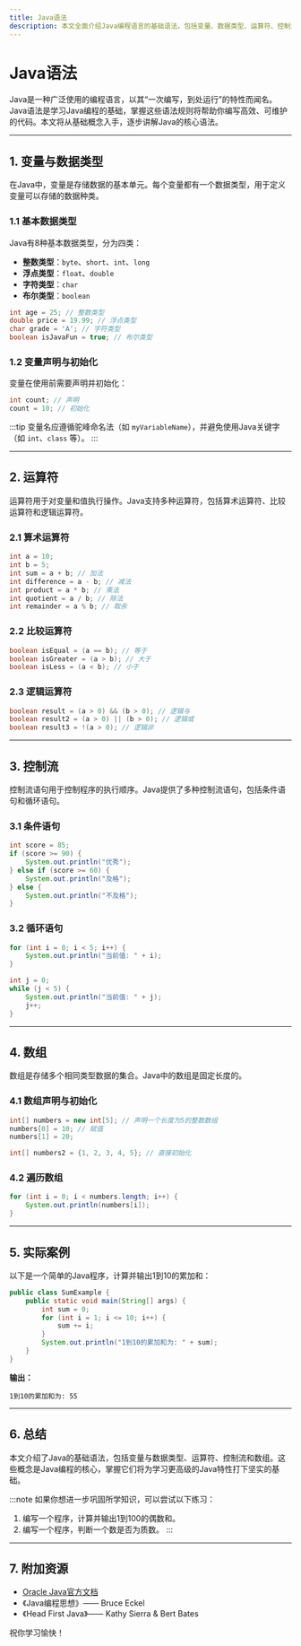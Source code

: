 ```yaml
---
title: Java语法
description: 本文全面介绍Java编程语言的基础语法，包括变量、数据类型、运算符、控制流等核心概念，适合初学者快速入门。
---
```


# Java语法

Java是一种广泛使用的编程语言，以其“一次编写，到处运行”的特性而闻名。Java语法是学习Java编程的基础，掌握这些语法规则将帮助你编写高效、可维护的代码。本文将从基础概念入手，逐步讲解Java的核心语法。

---

## 1. 变量与数据类型

在Java中，变量是存储数据的基本单元。每个变量都有一个数据类型，用于定义变量可以存储的数据种类。

### 1.1 基本数据类型
Java有8种基本数据类型，分为四类：
- **整数类型**：`byte`、`short`、`int`、`long`
- **浮点类型**：`float`、`double`
- **字符类型**：`char`
- **布尔类型**：`boolean`

```java
int age = 25; // 整数类型
double price = 19.99; // 浮点类型
char grade = 'A'; // 字符类型
boolean isJavaFun = true; // 布尔类型
```

### 1.2 变量声明与初始化
变量在使用前需要声明并初始化：
```java
int count; // 声明
count = 10; // 初始化
```

:::tip
变量名应遵循驼峰命名法（如 `myVariableName`），并避免使用Java关键字（如 `int`、`class` 等）。
:::

---

## 2. 运算符

运算符用于对变量和值执行操作。Java支持多种运算符，包括算术运算符、比较运算符和逻辑运算符。

### 2.1 算术运算符
```java
int a = 10;
int b = 5;
int sum = a + b; // 加法
int difference = a - b; // 减法
int product = a * b; // 乘法
int quotient = a / b; // 除法
int remainder = a % b; // 取余
```

### 2.2 比较运算符
```java
boolean isEqual = (a == b); // 等于
boolean isGreater = (a > b); // 大于
boolean isLess = (a < b); // 小于
```

### 2.3 逻辑运算符
```java
boolean result = (a > 0) && (b > 0); // 逻辑与
boolean result2 = (a > 0) || (b > 0); // 逻辑或
boolean result3 = !(a > 0); // 逻辑非
```

---

## 3. 控制流

控制流语句用于控制程序的执行顺序。Java提供了多种控制流语句，包括条件语句和循环语句。

### 3.1 条件语句
```java
int score = 85;
if (score >= 90) {
    System.out.println("优秀");
} else if (score >= 60) {
    System.out.println("及格");
} else {
    System.out.println("不及格");
}
```

### 3.2 循环语句
```java
for (int i = 0; i < 5; i++) {
    System.out.println("当前值: " + i);
}

int j = 0;
while (j < 5) {
    System.out.println("当前值: " + j);
    j++;
}
```

---

## 4. 数组

数组是存储多个相同类型数据的集合。Java中的数组是固定长度的。

### 4.1 数组声明与初始化
```java
int[] numbers = new int[5]; // 声明一个长度为5的整数数组
numbers[0] = 10; // 赋值
numbers[1] = 20;

int[] numbers2 = {1, 2, 3, 4, 5}; // 直接初始化
```

### 4.2 遍历数组
```java
for (int i = 0; i < numbers.length; i++) {
    System.out.println(numbers[i]);
}
```

---

## 5. 实际案例

以下是一个简单的Java程序，计算并输出1到10的累加和：
```java
public class SumExample {
    public static void main(String[] args) {
        int sum = 0;
        for (int i = 1; i <= 10; i++) {
            sum += i;
        }
        System.out.println("1到10的累加和为: " + sum);
    }
}
```

**输出：**
```
1到10的累加和为: 55
```

---

## 6. 总结

本文介绍了Java的基础语法，包括变量与数据类型、运算符、控制流和数组。这些概念是Java编程的核心，掌握它们将为学习更高级的Java特性打下坚实的基础。

:::note
如果你想进一步巩固所学知识，可以尝试以下练习：
1. 编写一个程序，计算并输出1到100的偶数和。
2. 编写一个程序，判断一个数是否为质数。
:::

---

## 7. 附加资源

- [Oracle Java官方文档](https://docs.oracle.com/javase/tutorial/)
- 《Java编程思想》—— Bruce Eckel
- 《Head First Java》—— Kathy Sierra & Bert Bates

祝你学习愉快！